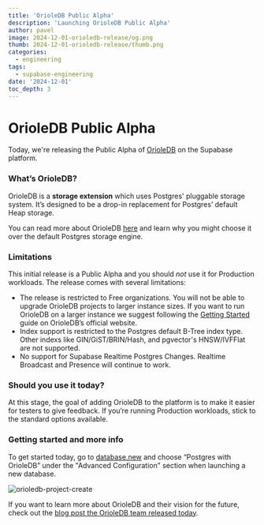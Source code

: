```yaml
---
title: 'OrioleDB Public Alpha'
description: 'Launching OrioleDB Public Alpha'
author: pavel
image: 2024-12-01-orioledb-release/og.png
thumb: 2024-12-01-orioledb-release/thumb.png
categories:
  - engineering
tags:
  - supabase-engineering
date: '2024-12-01'
toc_depth: 3
---
```


# OrioleDB Public Alpha

Today, we're releasing the Public Alpha of [OrioleDB](https://www.orioledb.com/) on the Supabase platform.

### What’s OrioleDB?

OrioleDB is a **storage extension** which uses Postgres' pluggable storage system. It’s designed to be a drop-in replacement for Postgres’ default Heap storage.

You can read more about OrioleDB [here](https://www.orioledb.com/blog/orioledb-beta7-benchmarks) and learn why you might choose it over the default Postgres storage engine.

### Limitations

This initial release is a Public Alpha and you should _not_ use it for Production workloads. The release comes with several limitations:

- The release is restricted to Free organizations. You will not be able to upgrade OrioleDB projects to larger instance sizes. If you want to run OrioleDB on a larger instance we suggest following the [Getting Started](https://www.orioledb.com/docs/usage/getting-started) guide on OrioleDB’s official website.
- Index support is restricted to the Postgres default B-Tree index type. Other indexs like GIN/GiST/BRIN/Hash, and pgvector's HNSW/IVFFlat are not supported.
- No support for Supabase Realtime Postgres Changes. Realtime Broadcast and Presence will continue to work.

### Should you use it today?

At this stage, the goal of adding OrioleDB to the platform is to make it easier for testers to give feedback. If you’re running Production workloads, stick to the standard options available.

### Getting started and more info

To get started today, go to [database.new](http://database.new) and choose “Postgres with OrioleDB” under the "Advanced Configuration" section when launching a new database.

<Img
  alt="orioledb-project-create"
  src="/images/blog/2024-12-01-orioledb-release/orioledb-project-create.png"
  captionAlign="left"
  zoomable={false}
/>

If you want to learn more about OrioleDB and their vision for the future, check out the [blog post the OrioleDB team released today](https://www.orioledb.com/blog/orioledb-beta7-benchmarks).
